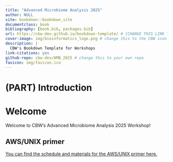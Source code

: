 ```yaml
--- 
title: "Advanced Microbiome Analysis 2025"
author: NULL
site: bookdown::bookdown_site
documentclass: book
bibliography: [book.bib, packages.bib]
url: https://cbw-dev.github.io/bookdown-template/ # [CHANGE THIS LINK TO YOUR LANDING PAGE LINK]
cover-image: img/bioinformatics_logo.png # change this to the CBW icon for your workshop
description: |
  CBW's Bookdown Template for Workshops
link-citations: yes
github-repo: cbw-dev/AMB_2025 # change this to your own repo
favicon: img/favicon.ico
---
```


# (PART) Introduction {-}

# Welcome

<!-- NOTE: Go to the README.md to help understand what to fill in for this workshop template! -->

Welcome to CBW’s Advanced Microbiome Analysis 2025 Workshop!

## AWS/UNIX primer

[You can find the schedule and materials for the AWS/UNIX primer here.](https://bioinformaticsdotca.github.io/AWS_2025)
